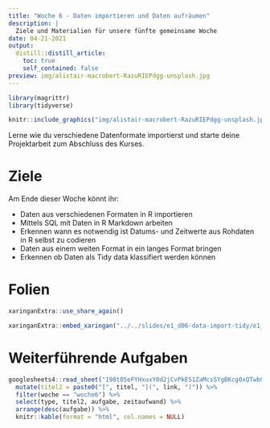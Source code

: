 ```yaml
---
title: "Woche 6 - Daten importieren und Daten aufräumen"
description: |
  Ziele und Materialien für unsere fünfte gemeinsame Woche
date: 04-21-2021
output:
  distill::distill_article:
    toc: true
    self_contained: false
preview: img/alistair-macrobert-RazuRIEPdgg-unsplash.jpg   
---
```


<script async defer data-domain="rstatszh.github.io/website" src="https://plausible.io/js/plausible.js"></script>

```r
library(magrittr)
library(tidyverse)
```

```r

knitr::include_graphics("img/alistair-macrobert-RazuRIEPdgg-unsplash.jpg")

```

Lerne wie du verschiedene Datenformate importierst und starte deine Projektarbeit zum Abschluss des Kurses.

# Ziele

Am Ende dieser Woche könnt ihr:

- Daten aus verschiedenen Formaten in R importieren
- Mittels SQL mit Daten in R Markdown arbeiten
- Erkennen wann es notwendig ist Datums- und Zeitwerte aus Rohdaten in R selbst zu codieren
- Daten aus einem weiten Format in ein langes Format bringen
- Erkennen ob Daten als Tidy data klassifiert werden können 

# Folien

```r

xaringanExtra::use_share_again()

```

```r

xaringanExtra::embed_xaringan("../../slides/e1_d06-data-import-tidy/e1_d06-data-import-tidy.html", ratio = "16:9")

```

# Weiterführende Aufgaben

```r

googlesheets4::read_sheet("198t05eFYHxuxY0d2jCvPkES1ZaMcsSYgBKcg0xQTwb0") %>% 
  mutate(titel2 = paste0("[", titel, "](", link, ")")) %>% 
  filter(woche == "woche6") %>% 
  select(type, titel2, aufgabe, zeitaufwand) %>% 
  arrange(desc(aufgabe)) %>% 
  knitr::kable(format = "html", col.names = NULL)

```
